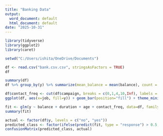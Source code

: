 ---
title: "Banking Data"
output:
  word_document: default
  html_document: default
date: "2025-10-31"
---

```{r}
library(tidyverse)
library(ggplot2)
library(caret)
```

```{r}
setwd("C:/Users/ishita/OneDrive/Documents")
```

```{r}
df <- read.csv("bank.csv.csv", stringsAsFactors = TRUE)
df
```

```{r}
summary(df)
df %>% group_by(y) %>% summarize(mean_balance = mean(balance), count = n())
```
```{r}
df$contact_freq <- cut(df$campaign, breaks = c(0,1,4,10,Inf), labels = c("once","few","moderate","intense"))
ggplot(df, aes(x=job, fill=y)) + geom_bar(position="fill") + theme_minimal()
```
```{r}
fit <- glm(y ~ balance + duration + age + contact_freq, data=df, family="binomial")
summary(fit)
```
```{r}
actual <- factor(df$y, levels = c("no", "yes"))
predicted_class <- factor(ifelse(predict(fit, type = "response") > 0.5, "yes", "no"), levels = c("no", "yes"))
confusionMatrix(predicted_class, actual)
```
